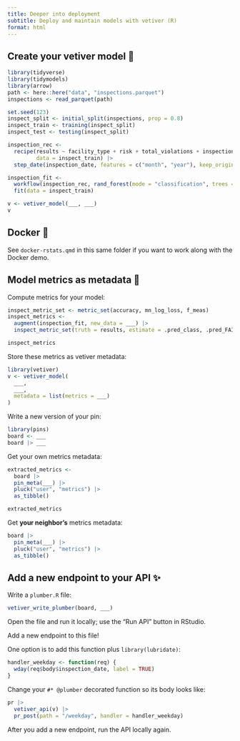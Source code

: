 ```yaml
---
title: Deeper into deployment
subtitle: Deploy and maintain models with vetiver (R)
format: html
---
```


## Create your vetiver model 🏺

```r
library(tidyverse)
library(tidymodels)
library(arrow)
path <- here::here("data", "inspections.parquet")
inspections <- read_parquet(path)

set.seed(123)
inspect_split <- initial_split(inspections, prop = 0.8)
inspect_train <- training(inspect_split)
inspect_test <- testing(inspect_split)

inspection_rec <- 
  recipe(results ~ facility_type + risk + total_violations + inspection_date, 
         data = inspect_train) |> 
  step_date(inspection_date, features = c("month", "year"), keep_original_cols = FALSE)

inspection_fit <-
  workflow(inspection_rec, rand_forest(mode = "classification", trees = 1e3)) |> 
  fit(data = inspect_train)

v <- vetiver_model(___, ___)
v
```

## Docker 🐳

See `docker-rstats.qmd` in this same folder if you want to work along with the Docker demo.

## Model metrics as metadata 🎯

Compute metrics for your model:

```r
inspect_metric_set <- metric_set(accuracy, mn_log_loss, f_meas)
inspect_metrics <-
  augment(inspection_fit, new_data = ___) |>
  inspect_metric_set(truth = results, estimate = .pred_class, .pred_FAIL)

inspect_metrics
```

Store these metrics as vetiver metadata:

```r
library(vetiver)
v <- vetiver_model(
  ___, 
  ___, 
  metadata = list(metrics = ___)
)
```

Write a new version of your pin:

```r
library(pins)
board <- ___
board |> ___
```

Get your own metrics metadata:

```r
extracted_metrics <- 
  board |> 
  pin_meta(___) |> 
  pluck("user", "metrics") |> 
  as_tibble()

extracted_metrics
```

Get **your neighbor's** metrics metadata:

```r
board |> 
  pin_meta(___) |> 
  pluck("user", "metrics") |> 
  as_tibble()
```

## Add a new endpoint to your API ✨

Write a `plumber.R` file:

```r
vetiver_write_plumber(board, ___)
```

Open the file and run it locally; use the "Run API" button in RStudio.

Add a new endpoint to this file! 

One option is to add this function plus `library(lubridate)`:

```r
handler_weekday <- function(req) {
  wday(req$body$inspection_date, label = TRUE)
}
```

Change your `#* @plumber` decorated function so its body looks like:

```r
pr |>  
  vetiver_api(v) |> 
  pr_post(path = "/weekday", handler = handler_weekday)
```

After you add a new endpoint, run the API locally again.
